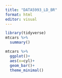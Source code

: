 ---
title: "DATA5993_LD_BR"
format: html
editor: visual
---

```{r}
library(tidyverse)
mtcars %>%
  summary()

```

```{r}
mtcars %>% 
  ggplot()+
  aes(x=cyl)+
  geom_bar()+
  theme_minimal()
```
